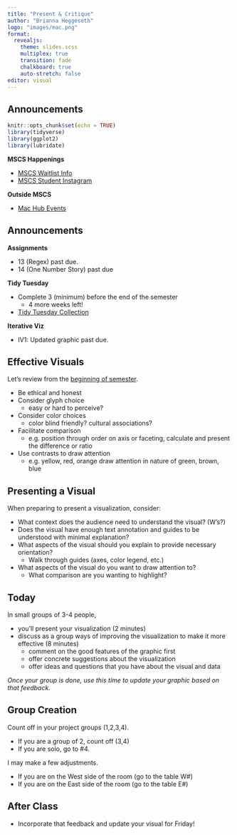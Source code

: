 ```yaml
---
title: "Present & Critique"
author: "Brianna Heggeseth"
logo: "images/mac.png"
format: 
  revealjs:
    theme: slides.scss
    multiplex: true
    transition: fade
    chalkboard: true
    auto-stretch: false
editor: visual
---
```


## Announcements {.unnumbered .smaller}

```r
knitr::opts_chunk$set(echo = TRUE)
library(tidyverse)
library(ggplot2)
library(lubridate)
```

**MSCS Happenings**

-   [MSCS Waitlist Info](https://www.macalester.edu/mscs/mscs-course-waitlists/)
-   [MSCS Student Instagram](https://www.instagram.com/macalestermscs/)

**Outside MSCS**

-   [Mac Hub Events](https://docs.google.com/document/d/1kL-gNrtLwAcdaF5Vot4IW25Js2UvEIzRzFsHuRGrdqc/edit)

## Announcements {.unnumbered .smaller}

**Assignments**

-   13 (Regex) past due.
-   14 (One Number Story) past due

**Tidy Tuesday**

-   Complete 3 (minimum) before the end of the semester
    -   4 more weeks left!
-   [Tidy Tuesday Collection](https://docs.google.com/presentation/d/1fFcL0JRvGYz6AxGJ9Y53m6VBDX4J4i605jcC3qqVMNk/edit#slide=id.p)

**Iterative Viz**

-   IV1: Updated graphic past due.

## Effective Visuals {.smaller}

Let's review from the [beginning of semester](https://bcheggeseth.github.io/112_fall_2022/effective-visualizations.html).

-   Be ethical and honest
-   Consider glyph choice
    -   easy or hard to perceive?
-   Consider color choices
    -   color blind friendly? cultural associations?
-   Facilitate comparison
    -   e.g. position through order on axis or faceting, calculate and present the difference or ratio
-   Use contrasts to draw attention
    -   e.g. yellow, red, orange draw attention in nature of green, brown, blue

## Presenting a Visual {.smaller}

When preparing to present a visualization, consider:

-   What context does the audience need to understand the visual? (W's?)
-   Does the visual have enough text annotation and guides to be understood with minimal explanation?
-   What aspects of the visual should you explain to provide necessary orientation?
    -   Walk through guides (axes, color legend, etc.)
-   What aspects of the visual do you want to draw attention to?
    -   What comparison are you wanting to highlight?

## Today

In small groups of 3-4 people,

-   you'll present your visualization (2 minutes)
-   discuss as a group ways of improving the visualization to make it more effective (8 minutes)
    -   comment on the good features of the graphic first
    -   offer concrete suggestions about the visualization
    -   offer ideas and questions that you have about the visual and data

*Once your group is done, use this time to update your graphic based on that feedback.*

## Group Creation

Count off in your project groups (1,2,3,4).

-   If you are a group of 2, count off (3,4)
-   If you are solo, go to #4.

I may make a few adjustments.

-   If you are on the West side of the room (go to the table W#)
-   If you are on the East side of the room (go to the table E#)

## After Class {.unnumbered}

-   Incorporate that feedback and update your visual for Friday!

